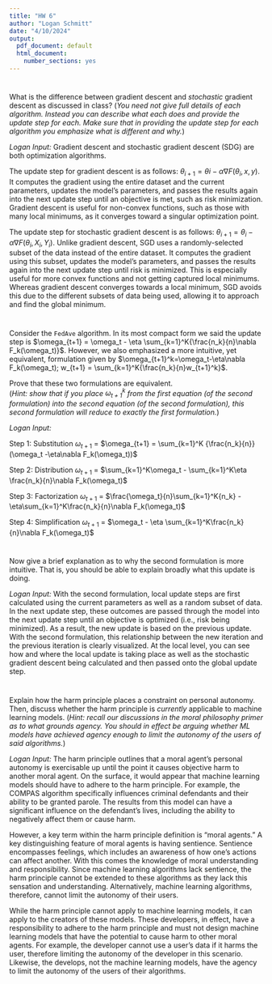 ```yaml
---
title: "HW 6"
author: "Logan Schmitt"
date: "4/10/2024"
output:
  pdf_document: default
  html_document:
    number_sections: yes
---
```


#
What is the difference between gradient descent and *stochastic* gradient descent as discussed in class?  (*You need not give full details of each algorithm.  Instead you can describe what each does and provide the update step for each.  Make sure that in providing the update step for each algorithm you emphasize what is different and why.*)

*Logan Input:* 
Gradient descent and stochastic gradient descent (SDG) are both optimization algorithms.

The update step for gradient descent is as follows: $\theta_{i+1} = \theta{i} - \alpha\nabla F (\theta_i,x,y)$.
It computes the gradient using the entire dataset and the current parameters, updates the model's parameters, and passes the results again into the next update step until an objective is met, such as risk minimization. Gradient descent is useful for non-convex functions, such as those with many local minimums, as it converges toward a singular optimization point.

The update step for stochastic gradient descent is as follows: $\theta_{i+1} = \theta_{i} - \alpha\nabla F (\theta_i, X_i,Y_i)$.
Unlike gradient descent, SGD uses a randomly-selected subset of the data instead of the entire dataset. It computes the gradient using this subset, updates the model's parameters, and passes the results again into the next update step until risk is minimized. This is especially useful for more convex functions and not getting captured local minimums. Whereas gradient descent converges towards a local minimum, SGD avoids this due to the different subsets of data being used, allowing it to approach and find the global minimum.


#
Consider the `FedAve` algorithm.  In its most compact form we said the update step is $\omega_{t+1} = \omega_t - \eta \sum_{k=1}^K{\frac{n_k}{n}\nabla F_k(\omega_t)}$.  However, we also emphasized a more intuitive, yet equivalent, formulation given by $\omega_{t+1}^k=\omega_t-\eta\nabla F_k(\omega_t); w_{t+1} = \sum_{k=1}^K{\frac{n_k}{n}w_{t+1}^k}$.  

Prove that these two formulations are equivalent.  
(*Hint: show that if you place $\omega_{t+1}^k$ from the first equation (of the second formulation) into the second equation (of the second formulation), this second formulation will reduce to exactly the first formulation.*) 

*Logan Input:*

Step 1: Substitution 
$\omega_{t+1}$ = 
$\omega_{t+1} = \sum_{k=1}^K {\frac{n_k}{n}} (\omega_t -\eta\nabla F_k(\omega_t))$

Step 2: Distribution 
$\omega_{t+1}$ =
$\sum_{k=1}^K\omega_t -  \sum_{k=1}^K\eta \frac{n_k}{n}\nabla F_k(\omega_t)$

Step 3: Factorization
$\omega_{t+1}$ = 
$\frac{\omega_t}{n}\sum_{k=1}^K{n_k} - \eta\sum_{k=1}^K\frac{n_k}{n}\nabla F_k(\omega_t)$

Step 4: Simplification
$\omega_{t+1}$ = 
$\omega_t - \eta \sum_{k=1}^K\frac{n_k}{n}\nabla F_k(\omega_t)$

#
Now give a brief explanation as to why the second formulation is more intuitive.  That is, you should be able to explain broadly what this update is doing.  

*Logan Input:*
With the second formulation, local update steps are first calculated using the current parameters as well as a random subset of data. In the next update step, these outcomes are passed through the model into the next update step until an objective is optimized (i.e., risk being minimized). As a result, the new update is based on the previous update. With the second formulation, this relationship between the new iteration and the previous iteration is clearly visualized. At the local level, you can see how and where the local update is taking place as well as the stochastic gradient descent being calculated and then passed onto the global update step.


# 
Explain how the harm principle places a constraint on personal autonomy.  Then, discuss whether the harm principle is *currently* applicable to machine learning models.  (*Hint: recall our discussions in the moral philosophy primer as to what grounds agency.  You should in effect be arguing whether ML models have achieved agency enough to limit the autonomy of the users of said algorithms.*)

*Logan Input:*
The harm principle outlines that a moral agent's personal autonomy is exercisable up until the point it causes objective harm to another moral agent. On the surface, it would appear that machine learning models should have to adhere to the harm principle. For example, the COMPAS algorithm specifically influences criminal defendants and their ability to be granted parole. The results from this model can have a significant influence on the defendant's lives, including the ability to negatively affect them or cause harm.

However, a key term within the harm principle definition is "moral agents." A key distinguishing feature of moral agents is having sentience. Sentience encompasses feelings, which includes an awareness of how one's actions can affect another. With this comes the knowledge of moral understanding and responsibility. Since machine learning algorithms lack sentience, the harm principle cannot be extended to these algorithms as they lack this sensation and understanding. Alternatively, machine learning algorithms, therefore, cannot limit the autonomy of their users.

While the harm principle cannot apply to machine learning models, it can apply to the creators of these models. These developers, in effect, have a responsibility to adhere to the harm principle and must not design machine learning models that have the potential to cause harm to other moral agents. For example, the developer cannot use a user's data if it harms the user, therefore limiting the autonomy of the developer in this scenario. Likewise, the develops, not the machine learning models, have the agency to limit the autonomy of the users of their algorithms.
